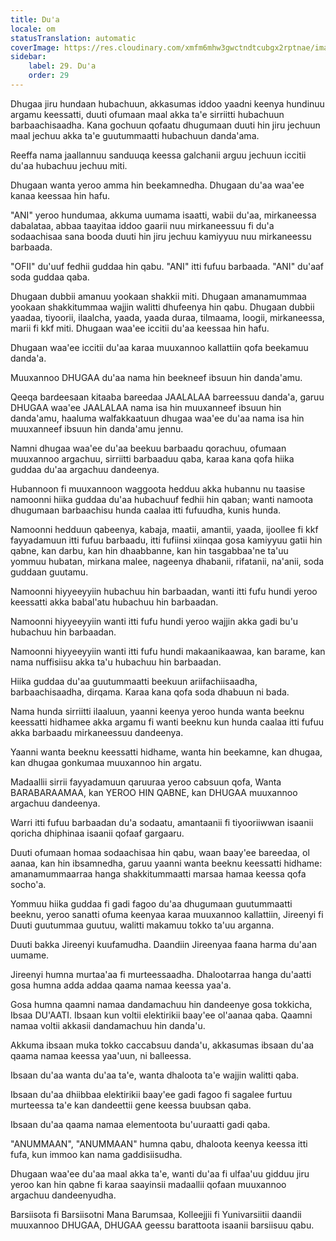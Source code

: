 ```yaml
---
title: Du'a
locale: om
statusTranslation: automatic
coverImage: https://res.cloudinary.com/xmfm6mhw3gwctndtcubgx2rptnae/image/upload/v1740337243/small_cover_educacion_fundamental_a051170f1c.webp
sidebar:
    label: 29. Du'a
    order: 29
---
```

Dhugaa jiru hundaan hubachuun, akkasumas iddoo yaadni keenya hundinuu argamu keessatti, duuti ofumaan maal akka ta'e sirriitti hubachuun barbaachisaadha. Kana gochuun qofaatu dhugumaan duuti hin jiru jechuun maal jechuu akka ta'e guutummaatti hubachuun danda'ama.

Reeffa nama jaallannuu sanduuqa keessa galchanii arguu jechuun iccitii du'aa hubachuu jechuu miti.

Dhugaan wanta yeroo amma hin beekamnedha. Dhugaan du'aa waa'ee kanaa keessaa hin hafu.

"ANI" yeroo hundumaa, akkuma uumama isaatti, wabii du'aa, mirkaneessa dabalataa, abbaa taayitaa iddoo gaarii nuu mirkaneessuu fi du'a sodaachisaa sana booda duuti hin jiru jechuu kamiyyuu nuu mirkaneessu barbaada.

"OFII" du'uuf fedhii guddaa hin qabu. "ANI" itti fufuu barbaada. "ANI" du'aaf soda guddaa qaba.

Dhugaan dubbii amanuu yookaan shakkii miti. Dhugaan amanamummaa yookaan shakkitummaa wajjin walitti dhufeenya hin qabu. Dhugaan dubbii yaadaa, tiyoorii, ilaalcha, yaada, yaada duraa, tilmaama, loogii, mirkaneessa, marii fi kkf miti. Dhugaan waa'ee iccitii du'aa keessaa hin hafu.

Dhugaan waa'ee iccitii du'aa karaa muuxannoo kallattiin qofa beekamuu danda'a.

Muuxannoo DHUGAA du'aa nama hin beekneef ibsuun hin danda'amu.

Qeeqa bardeesaan kitaaba bareedaa JAALALAA barreessuu danda'a, garuu DHUGAA waa'ee JAALALAA nama isa hin muuxanneef ibsuun hin danda'amu, haaluma walfakkaatuun dhugaa waa'ee du'aa nama isa hin muuxanneef ibsuun hin danda'amu jennu.

Namni dhugaa waa'ee du'aa beekuu barbaadu qorachuu, ofumaan muuxannoo argachuu, sirriitti barbaaduu qaba, karaa kana qofa hiika guddaa du'aa argachuu dandeenya.

Hubannoon fi muuxannoon waggoota hedduu akka hubannu nu taasise namoonni hiika guddaa du'aa hubachuuf fedhii hin qaban; wanti namoota dhugumaan barbaachisu hunda caalaa itti fufuudha, kunis hunda.

Namoonni hedduun qabeenya, kabaja, maatii, amantii, yaada, ijoollee fi kkf fayyadamuun itti fufuu barbaadu, itti fufiinsi xiinqaa gosa kamiyyuu gatii hin qabne, kan darbu, kan hin dhaabbanne, kan hin tasgabbaa'ne ta'uu yommuu hubatan, mirkana malee, nageenya dhabanii, rifatanii, na'anii, soda guddaan guutamu.

Namoonni hiyyeeyyiin hubachuu hin barbaadan, wanti itti fufu hundi yeroo keessatti akka babal'atu hubachuu hin barbaadan.

Namoonni hiyyeeyyiin wanti itti fufu hundi yeroo wajjin akka gadi bu'u hubachuu hin barbaadan.

Namoonni hiyyeeyyiin wanti itti fufu hundi makaanikaawaa, kan barame, kan nama nuffisiisu akka ta'u hubachuu hin barbaadan.

Hiika guddaa du'aa guutummaatti beekuun ariifachiisaadha, barbaachisaadha, dirqama. Karaa kana qofa soda dhabuun ni bada.

Nama hunda sirriitti ilaaluun, yaanni keenya yeroo hunda wanta beeknu keessatti hidhamee akka argamu fi wanti beeknu kun hunda caalaa itti fufuu akka barbaadu mirkaneessuu dandeenya.

Yaanni wanta beeknu keessatti hidhame, wanta hin beekamne, kan dhugaa, kan dhugaa gonkumaa muuxannoo hin argatu.

Madaallii sirrii fayyadamuun qaruuraa yeroo cabsuun qofa, Wanta BARABARAAMAA, kan YEROO HIN QABNE, kan DHUGAA muuxannoo argachuu dandeenya.

Warri itti fufuu barbaadan du'a sodaatu, amantaanii fi tiyooriiwwan isaanii qoricha dhiphinaa isaanii qofaaf gargaaru.

Duuti ofumaan homaa sodaachisaa hin qabu, waan baay'ee bareedaa, ol aanaa, kan hin ibsamnedha, garuu yaanni wanta beeknu keessatti hidhame: amanamummaarraa hanga shakkitummaatti marsaa hamaa keessa qofa socho'a.

Yommuu hiika guddaa fi gadi fagoo du'aa dhugumaan guutummaatti beeknu, yeroo sanatti ofuma keenyaa karaa muuxannoo kallattiin, Jireenyi fi Duuti guutummaa guutuu, walitti makamuu tokko ta'uu arganna.

Duuti bakka Jireenyi kuufamudha. Daandiin Jireenyaa faana harma du'aan uumame.

Jireenyi humna murtaa'aa fi murteessaadha. Dhalootarraa hanga du'aatti gosa humna adda addaa qaama namaa keessa yaa'a.

Gosa humna qaamni namaa dandamachuu hin dandeenye gosa tokkicha, Ibsaa DU'AATI. Ibsaan kun voltii elektirikii baay'ee ol'aanaa qaba. Qaamni namaa voltii akkasii dandamachuu hin danda'u.

Akkuma ibsaan muka tokko caccabsuu danda'u, akkasumas ibsaan du'aa qaama namaa keessa yaa'uun, ni balleessa.

Ibsaan du'aa wanta du'aa ta'e, wanta dhaloota ta'e wajjin walitti qaba.

Ibsaan du'aa dhiibbaa elektirikii baay'ee gadi fagoo fi sagalee furtuu murteessa ta'e kan dandeettii gene keessa buubsan qaba.

Ibsaan du'aa qaama namaa elementoota bu'uuraatti gadi qaba.

"ANUMMAAN", "ANUMMAAN" humna qabu, dhaloota keenya keessa itti fufa, kun immoo kan nama gaddisiisudha.

Dhugaan waa'ee du'aa maal akka ta'e, wanti du'aa fi ulfaa'uu gidduu jiru yeroo kan hin qabne fi karaa saayinsii madaallii qofaan muuxannoo argachuu dandeenyudha.

Barsiisota fi Barsiisotni Mana Barumsaa, Kolleejjii fi Yunivarsiitii daandii muuxannoo DHUGAA, DHUGAA geessu barattoota isaanii barsiisuu qabu.

